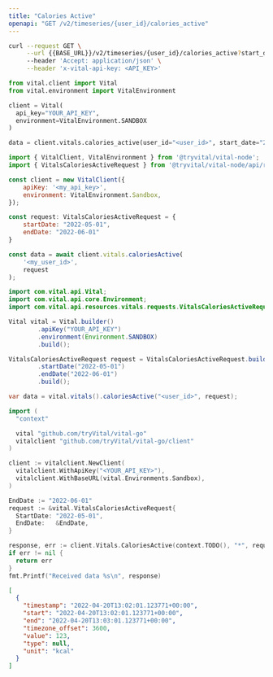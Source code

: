 ```yaml
---
title: "Calories Active"
openapi: "GET /v2/timeseries/{user_id}/calories_active"
---
```


<RequestExample>

```bash Bash
curl --request GET \
     --url {{BASE_URL}}/v2/timeseries/{user_id}/calories_active?start_date={{START_DATE}}&end_date={{END_DATE}} \
     --header 'Accept: application/json' \
     --header 'x-vital-api-key: <API_KEY>'
```

```python Python
from vital.client import Vital
from vital.environment import VitalEnvironment

client = Vital(
  api_key="YOUR_API_KEY",
  environment=VitalEnvironment.SANDBOX
)

data = client.vitals.calories_active(user_id="<user_id>", start_date="2021-10-01", end_date="2021-10-02")
```

```javascript Node
import { VitalClient, VitalEnvironment } from '@tryvital/vital-node';
import { VitalsCaloriesActiveRequest } from '@tryvital/vital-node/api/resources/vitals';

const client = new VitalClient({
    apiKey: '<my_api_key>',
    environment: VitalEnvironment.Sandbox,
});

const request: VitalsCaloriesActiveRequest = {
    startDate: "2022-05-01",
    endDate: "2022-06-01"
}

const data = await client.vitals.caloriesActive(
    '<my_user_id>',
    request
);
```

```java Java
import com.vital.api.Vital;
import com.vital.api.core.Environment;
import com.vital.api.resources.vitals.requests.VitalsCaloriesActiveRequest;

Vital vital = Vital.builder()
        .apiKey("YOUR_API_KEY")
        .environment(Environment.SANDBOX)
        .build();

VitalsCaloriesActiveRequest request = VitalsCaloriesActiveRequest.builder()
        .startDate("2022-05-01")
        .endDate("2022-06-01")
        .build();

var data = vital.vitals().caloriesActive("<user_id>", request);
```

```go Go
import (
  "context"

  vital "github.com/tryVital/vital-go"
  vitalclient "github.com/tryVital/vital-go/client"
)

client := vitalclient.NewClient(
  vitalclient.WithApiKey("<YOUR_API_KEY>"),
  vitalclient.WithBaseURL(vital.Environments.Sandbox),
)

EndDate := "2022-06-01"
request := &vital.VitalsCaloriesActiveRequest{
  StartDate: "2022-05-01",
  EndDate:   &EndDate,
}

response, err := client.Vitals.CaloriesActive(context.TODO(), "*", request)
if err != nil {
  return err
}
fmt.Printf("Received data %s\n", response)
```

</RequestExample>

<ResponseExample>

```json Example
[
  {
    "timestamp": "2022-04-20T13:02:01.123771+00:00",
    "start": "2022-04-20T13:02:01.123771+00:00",
    "end": "2022-04-20T13:03:01.123771+00:00",
    "timezone_offset": 3600,
    "value": 123,
    "type": null,
    "unit": "kcal"
  }
]
```

</ResponseExample>
